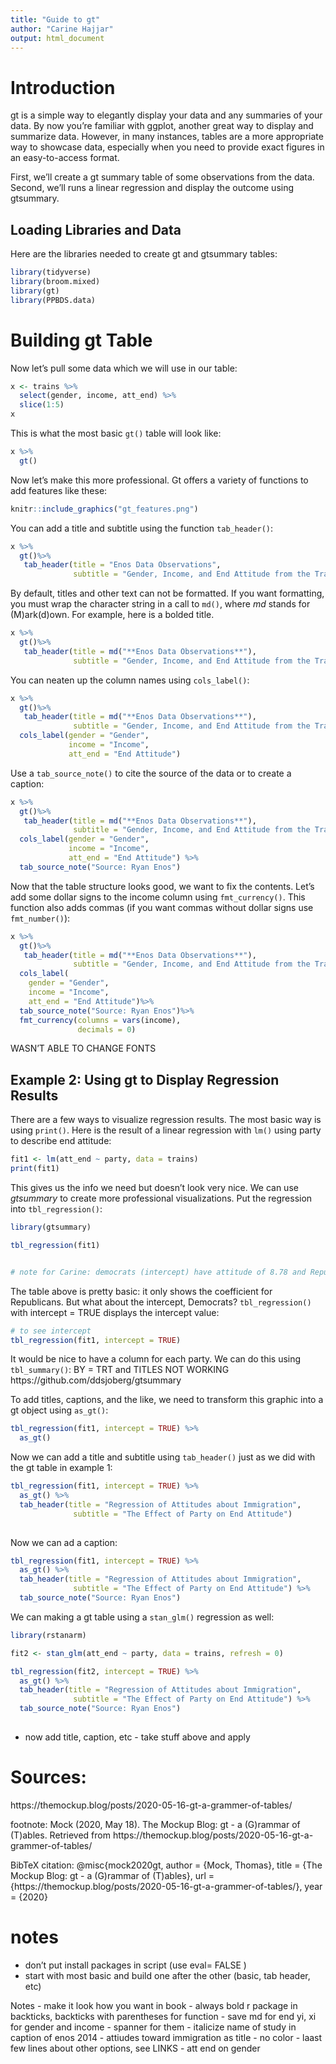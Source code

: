 ```yaml
---
title: "Guide to gt"
author: "Carine Hajjar"
output: html_document
---
```


<!-- Make consistent the table over time, i.e., not **Enos** and then no **. Although if you want to just, for one example, show something and then go back, that is good to. -->

<!-- Save md() for having a column named $Y_i$. Or maybe for header span. See Chapter 3. -->

# Introduction

gt is a simple way to elegantly display your data and any summaries of your data. By now you're familiar with ggplot, another great way to display and summarize data. However, in many instances, tables are a more appropriate way to showcase data, especially when you need to provide exact figures in an easy-to-access format. 

First, we'll create a gt summary table of some observations from the data. Second, we'll runs a linear regression and display the outcome using gtsummary.

## Loading Libraries and Data

Here are the libraries needed to create gt and gtsummary tables:

```r
library(tidyverse)
library(broom.mixed)
library(gt)
library(PPBDS.data)
```

# Building gt Table

Now let's pull some data which we will use in our table: 

```r
x <- trains %>%
  select(gender, income, att_end) %>%
  slice(1:5)
x
```

This is what the most basic `gt()` table will look like:

```r
x %>% 
  gt()
```

Now let's make this more professional. Gt offers a variety of functions to add features like these: 

```r
knitr::include_graphics("gt_features.png")
```

You can add a title and subtitle using the function `tab_header()`: 

```r
x %>% 
  gt()%>%
   tab_header(title = "Enos Data Observations", 
              subtitle = "Gender, Income, and End Attitude from the Trains Data")
```

By default, titles and other text can not be formatted. If you want formatting, you must wrap the character string in a call to `md()`, where *md* stands for (M)ark(d)own. For example, here is a bolded title.

```r
x %>% 
  gt()%>%
   tab_header(title = md("**Enos Data Observations**"), 
              subtitle = "Gender, Income, and End Attitude from the Trains Data")
```

You can neaten up the column names using `cols_label()`:

```r
x %>% 
  gt()%>%
   tab_header(title = md("**Enos Data Observations**"), 
              subtitle = "Gender, Income, and End Attitude from the Trains Data")%>%
  cols_label(gender = "Gender",
             income = "Income", 
             att_end = "End Attitude")
```

Use a `tab_source_note()` to cite the source of the data or to create a caption:

```r
x %>% 
  gt()%>%
   tab_header(title = md("**Enos Data Observations**"), 
              subtitle = "Gender, Income, and End Attitude from the Trains Data") %>%
  cols_label(gender = "Gender",
             income = "Income", 
             att_end = "End Attitude") %>% 
  tab_source_note("Source: Ryan Enos")
```

Now that the table structure looks good, we want to fix the contents. Let's add some dollar signs to the income column using `fmt_currency()`. This function also adds commas (if you want commas without dollar signs use `fmt_number()`):

```r
x %>% 
  gt()%>%
   tab_header(title = md("**Enos Data Observations**"), 
              subtitle = "Gender, Income, and End Attitude from the Trains Data")%>%
  cols_label(
    gender = "Gender",
    income = "Income", 
    att_end = "End Attitude")%>% 
  tab_source_note("Source: Ryan Enos")%>%
  fmt_currency(columns = vars(income), 
               decimals = 0) 
```

WASN'T ABLE TO CHANGE FONTS 










## Example 2: Using gt to Display Regression Results 
There are a few ways to visualize regression results. The most basic way is using `print()`. Here is the result of a linear regression with `lm()` using party to describe end attitude:

```r
fit1 <- lm(att_end ~ party, data = trains)
print(fit1)
```
This gives us the info we need but doesn't look very nice. We can use *gtsummary* to create more professional visualizations. Put the regression into `tbl_regression()`:
```r

library(gtsummary)

tbl_regression(fit1)


# note for Carine: democrats (intercept) have attitude of 8.78 and Republicans' atts increase by 2.17


```

The table above is pretty basic: it only shows the coefficient for Republicans. But what about the intercept, Democrats? `tbl_regression()` with intercept = TRUE displays the intercept value:
```r
# to see intercept
tbl_regression(fit1, intercept = TRUE)

```


It would be nice to have a column for each party. We can do this using `tbl_summary()`:
BY = TRT and TITLES NOT WORKING 
https://github.com/ddsjoberg/gtsummary

To add titles, captions, and the like, we need to transform this graphic into a gt object using `as_gt()`:
```r
tbl_regression(fit1, intercept = TRUE) %>%
  as_gt()
```

Now we can add a title and subtitle using `tab_header()` just as we did with the gt table in example 1:
```r
tbl_regression(fit1, intercept = TRUE) %>%
  as_gt() %>%
  tab_header(title = "Regression of Attitudes about Immigration", 
              subtitle = "The Effect of Party on End Attitude")
  
```

Now we can ad a caption:
```r
tbl_regression(fit1, intercept = TRUE) %>%
  as_gt() %>%
  tab_header(title = "Regression of Attitudes about Immigration", 
              subtitle = "The Effect of Party on End Attitude") %>%
  tab_source_note("Source: Ryan Enos")
```




We can making a gt table using a `stan_glm()` regression as well:
```r
library(rstanarm)

fit2 <- stan_glm(att_end ~ party, data = trains, refresh = 0)

tbl_regression(fit2, intercept = TRUE) %>%
  as_gt() %>%
  tab_header(title = "Regression of Attitudes about Immigration", 
              subtitle = "The Effect of Party on End Attitude") %>%
  tab_source_note("Source: Ryan Enos")
  
```



- now add title, caption, etc - take stuff above and apply 


# Sources:
https://themockup.blog/posts/2020-05-16-gt-a-grammer-of-tables/

footnote: 
Mock (2020, May 18). The Mockup Blog: gt - a (G)rammar of (T)ables. Retrieved from https://themockup.blog/posts/2020-05-16-gt-a-grammer-of-tables/

BibTeX citation: 
@misc{mock2020gt,
  author = {Mock, Thomas},
  title = {The Mockup Blog: gt - a (G)rammar of (T)ables},
  url = {https://themockup.blog/posts/2020-05-16-gt-a-grammer-of-tables/},
  year = {2020}


# notes 
- don't put install packages in script (use eval= FALSE )
- start with most basic and build one after the other (basic, tab header, etc)










Notes 
- make it look how you want in book
- always bold r package in backticks, backticks with parentheses for function
- save md for end yi, xi for gender and income 
    - spanner for them 
- italicize name of study in caption of enos 2014 
- attiudes toward immigration as title 
- no color 
- laast few lines about other options, see LINKS
- att end on gender 

